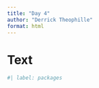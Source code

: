 ```yaml
---
title: "Day 4"
author: "Derrick Theophille"
format: html
---
```


# Text

```r
#| label: packages


```


